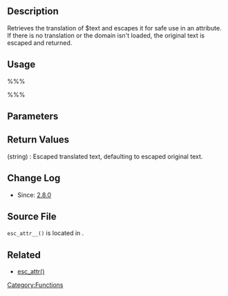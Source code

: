 {{Languages|
{{en|Function Reference/esc attr 2}}
{{ja|関数リファレンス/esc attr 2}}
}}

{{Message|background=#FCECAD|text=This page is named incorrectly due to a limitation of Mediawiki page naming. The function name is <tt>esc_attr__()</tt> not <tt>esc_attr_2()</tt>.}}

== Description ==

Retrieves the translation of $text and escapes it for safe use in an attribute.
If there is no translation or the domain isn't loaded, the original text is escaped and returned.

== Usage ==

%%%<?php $translated_text = esc_attr__( $text, $domain ) ?>%%%

== Parameters ==

{{Parameter|$text|string|Text to translate.}}
{{Parameter|$domain|string|Domain to retrieve the translated text.|optional|'default'}}

== Return Values ==

; (string) : Escaped translated text, defaulting to escaped original text.

== Change Log ==

* Since: [[Version 2.8|2.8.0]]

== Source File ==

<tt>esc_attr__()</tt> is located in {{Trac|wp-includes/l10n.php}}.

== Related ==

* [[Function Reference/esc_attr|esc_attr()]]

{{L10n}}

{{Tag Footer}}

[[Category:Functions]]